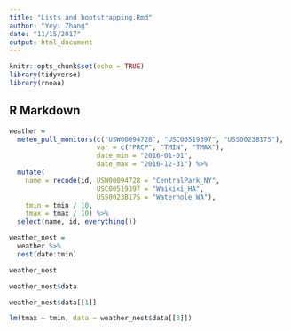 ```yaml
---
title: "Lists and bootstrapping.Rmd"
author: "Yeyi Zhang"
date: "11/15/2017"
output: html_document
---
```


```r
knitr::opts_chunk$set(echo = TRUE)
library(tidyverse)
library(rnoaa)
```

## R Markdown
```r

weather = 
  meteo_pull_monitors(c("USW00094728", "USC00519397", "USS0023B17S"),
                      var = c("PRCP", "TMIN", "TMAX"), 
                      date_min = "2016-01-01",
                      date_max = "2016-12-31") %>%
  mutate(
    name = recode(id, USW00094728 = "CentralPark_NY", 
                      USC00519397 = "Waikiki_HA",
                      USS0023B17S = "Waterhole_WA"),
    tmin = tmin / 10,
    tmax = tmax / 10) %>%
  select(name, id, everything())
```


```r
weather_nest = 
  weather %>% 
  nest(date:tmin)
```



```r
weather_nest

weather_nest$data
```

```r
weather_nest$data[[1]]

lm(tmax ~ tmin, data = weather_nest$data[[3]])
```


## 
